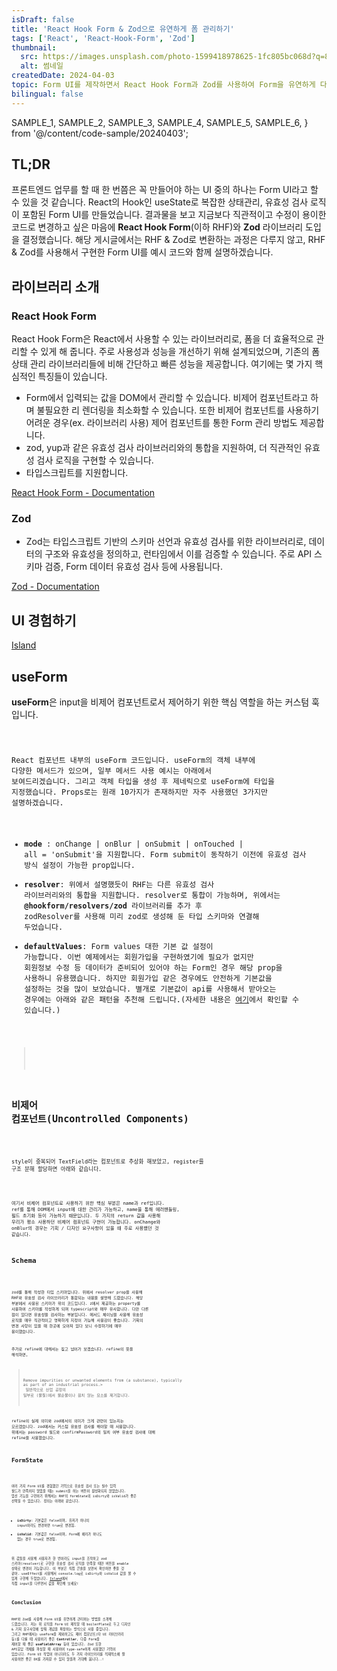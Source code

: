 ```yaml
---
isDraft: false
title: 'React Hook Form & Zod으로 유연하게 폼 관리하기'
tags: ['React', 'React-Hook-Form', 'Zod']
thumbnail:
  src: https://images.unsplash.com/photo-1599418978625-1fc805bc068d?q=80&w=2340&auto=format&fit=crop&ixlib=rb-4.0.3&ixid=M3wxMjA3fDB8MHxwaG90by1wYWdlfHx8fGVufDB8fHx8fA%3D%3D
  alt: 썸네일
createdDate: 2024-04-03
topic: Form UI를 제작하면서 React Hook Form과 Zod를 사용하여 Form을 유연하게 다뤘던 내용을 소개합니다.
bilingual: false
---
```


  SAMPLE_1,
  SAMPLE_2,
  SAMPLE_3,
  SAMPLE_4,
  SAMPLE_5,
  SAMPLE_6,
} from '@/content/code-sample/20240403';

## TL;DR

프론트엔드 업무를 할 때 한 번쯤은 꼭 만들어야 하는 UI 중의 하나는 Form UI라고 할 수 있을 것 같습니다. React의 Hook인 useState로 복잡한 상태관리, 유효성 검사 로직이 포함된 Form UI를 만들었습니다. 결과물을 보고 지금보다 직관적이고 수정이 용이한 코드로 변경하고 싶은 마음에 **React Hook Form**(이하 RHF)와 **Zod** 라이브러리 도입을 결정했습니다. 해당 게시글에서는 RHF & Zod로 변환하는 과정은 다루지 않고, RHF & Zod를 사용해서 구현한 Form UI를 예시 코드와 함께 설명하겠습니다.

## 라이브러리 소개

### React Hook Form

React Hook Form은 React에서 사용할 수 있는 라이브러리로, 폼을 더 효율적으로 관리할 수 있게 해 줍니다. 주로 사용성과 성능을 개선하기 위해 설계되었으며, 기존의 폼 상태 관리 라이브러리들에 비해 간단하고 빠른 성능을 제공합니다. 여기에는 몇 가지 핵심적인 특징들이 있습니다.

- Form에서 입력되는 값을 DOM에서 관리할 수 있습니다. 비제어 컴포넌트라고 하며 불필요한 리 렌더링을 최소화할 수 있습니다. 또한 비제어 컴포넌트를 사용하기 어려운 경우(ex. 라이브러리 사용) 제어 컴포넌트를 통한 Form 관리 방법도 제공합니다.
- zod, yup과 같은 유효성 검사 라이브러리와의 통합을 지원하여, 더 직관적인 유효성 검사 로직을 구현할 수 있습니다.
- 타입스크립트를 지원합니다.

[React Hook Form - Documentation](https://react-hook-form.com)

### Zod

- Zod는 타입스크립트 기반의 스키마 선언과 유효성 검사를 위한 라이브러리로, 데이터의 구조와 유효성을 정의하고, 런타임에서 이를 검증할 수 있습니다. 주로 API 스키마 검증, Form 데이터 유효성 검사 등에 사용됩니다.

[Zod - Documentation](https://zod.dev)

## UI 경험하기

[Island](https://devvoyage.io/lab/react-hook-form-with-zod)

## useForm

**useForm**은 input을 비제어 컴포넌트로서 제어하기 위한 핵심 역할을 하는 커스텀 훅입니다.

<Code code={SAMPLE_1} lang="tsx" />

React 컴포넌트 내부의 useForm 코드입니다. useForm의 객체 내부에 다양한 메서드가 있으며, 일부 메서드 사용 예시는 아래에서 보여드리겠습니다. 그리고 객체 타입을 생성 후 제네릭으로 useForm에 타입을 지정했습니다. Props로는 원래 10가지가 존재하지만 자주 사용했던 3가지만 설명하겠습니다.

- **mode** : onChange | onBlur | onSubmit | onTouched | all = 'onSubmit'을 지원합니다. Form submit이 동작하기 이전에 유효성 검사 방식 설정이 가능한 prop입니다.
- **resolver**: 위에서 설명했듯이 RHF는 다른 유효성 검사 라이브러리와의 통합을 지원합니다. resolver로 통합이 가능하며, 위에서는 **@hookform/resolvers/zod** 라이브러리를 추가 후 zodResolver를 사용해 미리 zod로 생성해 둔 타입 스키마와 연결해 두었습니다.
- **defaultValues**: Form values 대한 기본 값 설정이 가능합니다. 이번 예제에서는 회원가입을 구현하였기에 필요가 없지만 회원정보 수정 등 데이터가 준비되어 있어야 하는 Form인 경우 해당 prop을 사용하니 유용했습니다. 하지만 회원가입 같은 경우에도 안전하게 기본값을 설정하는 것을 많이 보았습니다. 별개로 기본값이 api를 사용해서 받아오는 경우에는 아래와 같은 패턴을 추천해 드립니다.(자세한 내용은 [여기](https://react-hook-form.com/docs/useform)에서 확인할 수 있습니다.)

> <Code code={SAMPLE_2} lang="tsx" />

## 비제어 컴포넌트(Uncontrolled Components)

<Code code={SAMPLE_3} lang="tsx" />

style이 중복되어 TextField라는 컴포넌트로 추상화 해보았고, register를 구조 분해 할당하면 아래와 같습니다.

<Code code={SAMPLE_4} lang="tsx" />

여기서 비제어 컴포넌트로 사용하기 위한 핵심 부분은 name과 ref입니다. ref를 통해 DOM에서 input에 대한 관리가 가능하고, name을 통해 에러핸들링, 필드 초기화 등이 가능하기 때문입니다. 두 가지의 return 값을 사용해 우리가 평소 사용하던 비제어 컴포넌트 구현이 가능합니다. onChange와 onBlur의 경우는 기획 / 디자인 요구사항이 있을 때 주로 사용했던 것 같습니다.

## Schema

<Code code={SAMPLE_5} lang="tsx" />

zod를 통해 작성한 타입 스키마입니다. 위에서 resolver prop을 사용해 RHF와 유효성 검사 라이브러리가 통합되는 내용을 설명해 드렸습니다. 해당 부분에서 사용된 스키마가 위의 코드입니다. z에서 제공하는 property를 사용하여 스키마를 작성하게 되며 typescript와 매우 유사합니다. 다만 다른 점이 있다면 유효성을 검사하는 부분입니다. 메서드 체이닝을 사용해 유효성 로직을 매우 직관적이고 명확하게 지정이 가능해 사용감이 좋습니다. 기획의 변경 사항이 있을 때 한곳에 모아져 있다 보니 수정하기에 매우 용이했습니다.

추가로 refine에 대해서는 짚고 넘어가 보겠습니다. refine의 뜻을 해석하면,

> Remove impurities or unwanted elements from (a substance), typically as part of an industrial process.> <br/>
> 일반적으로 산업 공정의 일부로 (물질)에서 불순물이나 원치 않는 요소를 제거합니다.

refine의 실제 의미와 zod에서의 의미가 크게 관련이 있는지는 모르겠습니다. zod에서는 커스텀 유효성 검사를 해야할 때 사용합니다. 위에서는 password 필드와 confirmPassword의 일치 여부 유효성 검사에 대해 refine을 사용했습니다.

## FormState

<Code code={SAMPLE_6} lang="tsx" />

여러 가지 Form UI를 경험했던 기억으로 유효성 검사 또는 필수 입력 필드가 만족하지 않았을 때는 submit을 하는 버튼이 활성화되지 않았습니다. 앞선 기능을 구현하기 위해서는 RHF의 formState의 isDirty와 isValid가 좋은 선택일 수 있습니다. 정의는 아래와 같습니다.

- **isDirty**: 기본값은 false이며, 유저가 하나의 input이라도 변경하면 true로 변경됨.
- **isValid**: 기본값은 false이며, Form에 에러가 하나도 없는 경우 true로 변경됨.

위 값들을 사용해 사용자가 한 번이라도 input을 조작하고 zod 스키마(resolver)로 구현한 유효성 검사 로직을 만족할 때만 버튼을 enable 상태로 변경이 가능합니다. 이 부분은 직접 콘솔을 보면서 확인하면 좋을 것 같아. useEffect를 사용해서 console.log로 isDirty와 isValid 값을 볼 수 있게 구현해 두었습니다. [Island](https://devvoyage.io/lab/react-hook-form-with-zod)에서 직접 input을 다루면서 값을 확인해 보세요!

## Conclusion

RHF와 Zod를 사용해 Form UI를 유연하게 관리하는 방법을 소개해 드렸습니다. 저는 위 로직을 Form UI 제작할 때 boilerPlate로 두고 디자인 & 기획 요구사항에 맞춰 개념을 확장하는 방식으로 사용 중입니다. 그리고 RHF에서는 useForm을 제외하고도 제어 컴포넌트(타 UI 라이브러리 등)를 다룰 때 사용하기 좋은 **Controller**, 다중 Form을 제어할 때 좋은 **useFieldArray** 등이 있습니다. Zod 또한 API응답 객체를 파싱할 때 사용하여 type-safe하게 사용했던 기억이 있습니다. Form UI 작업이 아니더라도 두 가지 라이브러리를 적재적소에 잘 사용하면 좋은 DX를 가져갈 수 있지 않을까 기대해 봅니다..!
